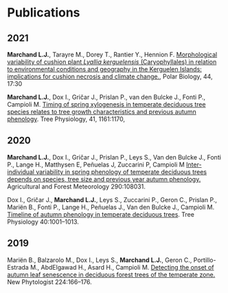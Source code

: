 #   
#   
# __Publications__


## __2021__

__Marchand L.J.__, Tarayre M., Dorey T., Rantier Y., Hennion F. [Morphological variability of cushion plant _Lyallia kerguelensis_ (Caryophyllales) in relation to environmental conditions and geography in the Kerguelen Islands: implications for cushion necrosis and climate change.](https://doi.org/10.1007/s00300-020-02768-2), Polar Biology, 44, 17:30



__Marchand L.J.__, Dox I., Gričar J., Prislan P., van den Bulcke J., Fonti P., Campioli M. [Timing of spring xylogenesis in temperate deciduous tree species relates to tree growth characteristics and previous autumn phenology](https://doi.org/10.1093/treephys/tpaa171). Tree Physiology, 41, 1161:1170,


## __2020__


__Marchand L.J.__, Dox I., Gričar J., Prislan P., Leys S., Van den Bulcke J., Fonti P., Lange H., Matthysen E, Peñuelas J, Zuccarini P, Campioli M [Inter-individual variability in spring phenology of temperate deciduous trees depends on species, tree size and previous year autumn phenology.](https://doi.org/10.1016/j.agrformet.2020.108031) Agricultural and Forest Meteorology 290:108031.


Dox I., Gričar J., __Marchand L.J.__, Leys S., Zuccarini P., Geron C., Prislan P., Mariën B., Fonti P., Lange H., Peñuelas J., Van den Bulcke J., Campioli M. [Timeline of autumn phenology in temperate deciduous trees](https://doi.org/10.1093/treephys/tpaa058). Tree Physiology 40:1001–1013.


## __2019__

Mariën B., Balzarolo M., Dox I., Leys S., __Marchand L.J.__, Geron C., Portillo-Estrada M., AbdElgawad H., Asard H., Campioli M. [Detecting the onset of autumn leaf senescence in deciduous forest trees of the temperate zone.](https://doi.org/10.1111/nph.15991) New Phytologist 224:166–176. 


